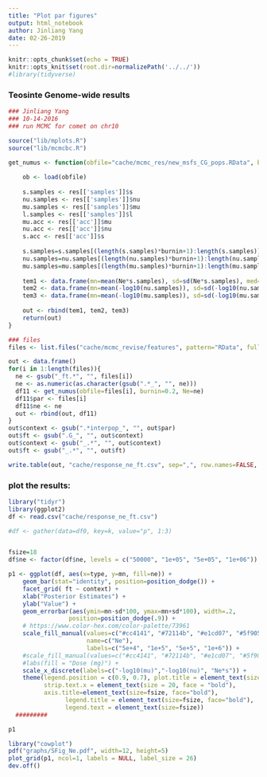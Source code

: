 ```yaml
---
title: "Plot par figures"
output: html_notebook
author: Jinliang Yang
date: 02-26-2019
---
```



```r
knitr::opts_chunk$set(echo = TRUE) 
knitr::opts_knit$set(root.dir=normalizePath('../../')) 
#library(tidyverse)
```



### Teosinte Genome-wide results

```r
### Jinliang Yang
### 10-14-2016
### run MCMC for comet on chr10

source("lib/mplots.R")
source("lib/mcmcbc.R")

get_numus <- function(obfile="cache/mcmc_res/new_msfs_CG_pops.RData", burnin=0.2, Ne=150000){
    
    ob <- load(obfile)
    
    s.samples <- res[['samples']]$s
    nu.samples <- res[['samples']]$nu
    mu.samples <- res[['samples']]$mu
    l.samples <- res[['samples']]$l
    mu.acc <- res[['acc']]$mu
    nu.acc <- res[['acc']]$nu
    s.acc <- res[['acc']]$s
    
    s.samples=s.samples[(length(s.samples)*burnin+1):length(s.samples)]
    nu.samples=nu.samples[(length(nu.samples)*burnin+1):length(nu.samples)]
    mu.samples=mu.samples[(length(mu.samples)*burnin+1):length(mu.samples)]
    
    tem1 <- data.frame(mn=mean(Ne*s.samples), sd=sd(Ne*s.samples), med=median(Ne*s.samples), type="s")
    tem2 <- data.frame(mn=mean(-log10(nu.samples)), sd=sd(-log10(nu.samples)), med=median(-log10(nu.samples)), type="nu")
    tem3 <- data.frame(mn=mean(-log10(mu.samples)), sd=sd(-log10(mu.samples)), med=median(-log10(mu.samples)), type="mu")
    
    out <- rbind(tem1, tem2, tem3)
    return(out)
}

### files
files <- list.files("cache/mcmc_revise/features", pattern="RData", full.names = T)

out <- data.frame()
for(i in 1:length(files)){
  ne <- gsub("_ft.*", "", files[i])
  ne <- as.numeric(as.character(gsub(".*_", "", ne)))
  df11 <- get_numus(obfile=files[i], burnin=0.2, Ne=ne)
  df11$par <- files[i]
  df11$ne <- ne
  out <- rbind(out, df11)
}
out$context <- gsub(".*interpop_", "", out$par)
out$ft <- gsub(".G_", "", out$context)
out$context <- gsub("_.*", "", out$context)
out$ft <- gsub("_.*", "", out$ft)

write.table(out, "cache/response_ne_ft.csv", sep=",", row.names=FALSE, quote=FALSE)

```


### plot the results:


```r
library("tidyr")
library(ggplot2)
df <- read.csv("cache/response_ne_ft.csv")

#df <- gather(data=df0, key=k, value="p", 1:3)


fsize=18
df$ne <- factor(df$ne, levels = c("50000", "1e+05", "5e+05", "1e+06"))

p1 <- ggplot(df, aes(x=type, y=mn, fill=ne)) +
    geom_bar(stat="identity", position=position_dodge()) +
    facet_grid( ft ~ context) +
    xlab("Posterior Estimates") +
    ylab("Value") +
    geom_errorbar(aes(ymin=mn-sd*100, ymax=mn+sd*100), width=.2,
                 position=position_dodge(.9)) +
    # https://www.color-hex.com/color-palette/73961
    scale_fill_manual(values=c("#cc4141", "#72114b", "#e1cd07", "#5f9057"),
                      name=c("Ne"),
                      labels=c("5e+4", "1e+5", "5e+5", "1e+6")) +
    #scale_fill_manual(values=c("#cc4141", "#72114b", "#e1cd07", "#5f9057", "#114c63")) +
    #labs(fill = "Dose (mg)") +
    scale_x_discrete(labels=c("-log10(mu)","-log10(nu)", "Ne*s")) +
    theme(legend.position = c(0.9, 0.7), plot.title = element_text(size=20), axis.text=element_text(size=15),
          strip.text.x = element_text(size = 20, face = "bold"),
          axis.title=element_text(size=fsize, face="bold"),
                legend.title = element_text(size=fsize, face="bold"),
                legend.text = element_text(size=fsize))
  #########

p1

```




```r
library("cowplot")
pdf("graphs/SFig_Ne.pdf", width=12, height=5)
plot_grid(p1, ncol=1, labels = NULL, label_size = 26)
dev.off()
```
